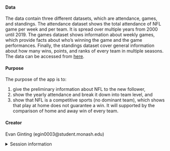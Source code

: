 
#### Data

The data contain three different datasets, which are attendance, games, and standings. The attendance dataset shows the total attendance of NFL game per week and per team. It is spread over multiple years from 2000 until 2019. The games dataset shows information about weekly games, which provide facts about who's winning the game and the game performances. Finally, the standings dataset cover general information about how many wins, points, and ranks  of every team in multiple seasons. The data can be accessed from [here](https://github.com/rfordatascience/tidytuesday/tree/master/data/2020/2020-02-04).


#### Purpose

The purpose of the app is to:

1. give the preliminary information about NFL to the new follower,
2. show the yearly attendance and break it down into team level, and 
3. show that NFL is a competitive sports (no dominant team), which shows that play at home does not guarantee a win. It will supported by the comparison of home and away win of every team. 

#### Creator

Evan Ginting (egin0003@student.monash.edu)

<details>
<summary>Session information</summary>
```r
sessioninfo::session_info()
```
</details>
